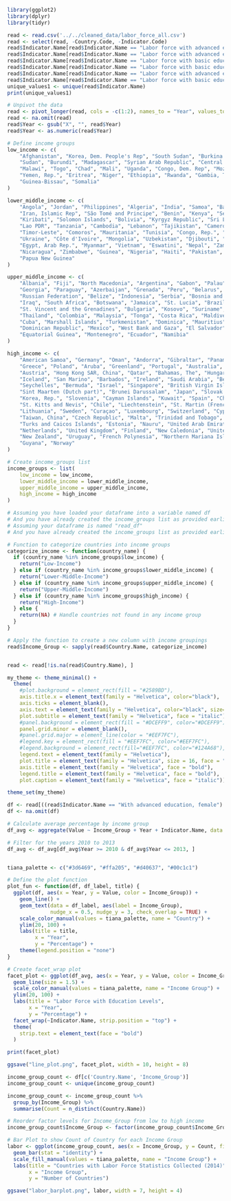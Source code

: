 
```r
library(ggplot2)
library(dplyr)
library(tidyr)
```

```r
read <- read.csv('../../cleaned_data/labor_force_all.csv')
read <- select(read, -Country.Code, -Indicator.Code)
read$Indicator.Name[read$Indicator.Name == "Labor force with advanced education, female (% of female labor force)"] <- "With advanced education, female"
read$Indicator.Name[read$Indicator.Name == "Labor force with advanced education, male (% of male labor force)"] <- "With advanced education, male"
read$Indicator.Name[read$Indicator.Name == "Labor force with basic education, female (% of female labor force)"] <- "With basic education, female"
read$Indicator.Name[read$Indicator.Name == "Labor force with basic education, male (% of male labor force)"] <- "With basic education, male"
read$Indicator.Name[read$Indicator.Name == "Labor force with advanced education (% of total)"] <- "With advanced education (% total)"
read$Indicator.Name[read$Indicator.Name == "Labor force with basic education (% of total)"] <- "With basic education (% total)"
unique_values1 <- unique(read$Indicator.Name)
print(unique_values1)
```

```r
# Unpivot the data
read <- pivot_longer(read, cols = -c(1:2), names_to = "Year", values_to = "Value")
read <- na.omit(read)
read$Year <- gsub("X", "", read$Year)
read$Year <- as.numeric(read$Year)
```



```r
# Define income groups
low_income <- c(
    "Afghanistan", "Korea, Dem. People's Rep", "South Sudan", "Burkina Faso", "Liberia",
    "Sudan", "Burundi", "Madagascar", "Syrian Arab Republic", "Central African Republic",
    "Malawi", "Togo", "Chad", "Mali", "Uganda", "Congo, Dem. Rep", "Mozambique",
    "Yemen, Rep.", "Eritrea", "Niger", "Ethiopia", "Rwanda", "Gambia, The", "Sierra Leone",
    "Guinea-Bissau", "Somalia"
)

lower_middle_income <- c(
    "Angola", "Jordan", "Philippines", "Algeria", "India", "Samoa", "Bangladesh",
    "Iran, Islamic Rep", "São Tomé and Principe", "Benin", "Kenya", "Senegal", "Bhutan",
    "Kiribati", "Solomon Islands", "Bolivia", "Kyrgyz Republic", "Sri Lanka", "Cabo Verde",
    "Lao PDR", "Tanzania", "Cambodia", "Lebanon", "Tajikistan", "Cameroon", "Lesotho",
    "Timor-Leste", "Comoros", "Mauritania", "Tunisia", "Congo, Rep.", "Micronesia, Fed. Sts.",
    "Ukraine", "Côte d'Ivoire", "Mongolia", "Uzbekistan", "Djibouti", "Morocco", "Vanuatu",
    "Egypt, Arab Rep.", "Myanmar", "Vietnam", "Eswatini", "Nepal", "Zambia", "Ghana",
    "Nicaragua", "Zimbabwe", "Guinea", "Nigeria", "Haiti", "Pakistan", "Honduras",
    "Papua New Guinea"
)

upper_middle_income <- c(
    "Albania", "Fiji", "North Macedonia", "Argentina", "Gabon", "Palau", "Armenia",
    "Georgia", "Paraguay", "Azerbaijan", "Grenada", "Peru", "Belarus", "Guatemala",
    "Russian Federation", "Belize", "Indonesia", "Serbia", "Bosnia and Herzegovina",
    "Iraq", "South Africa", "Botswana", "Jamaica", "St. Lucia", "Brazil", "Kazakhstan",
    "St. Vincent and the Grenadines", "Bulgaria", "Kosovo", "Suriname", "China", "Libya",
    "Thailand", "Colombia", "Malaysia", "Tonga", "Costa Rica", "Maldives", "Türkiye",
    "Cuba", "Marshall Islands", "Turkmenistan", "Dominica", "Mauritius", "Tuvalu",
    "Dominican Republic", "Mexico", "West Bank and Gaza", "El Salvador", "Moldova",
    "Equatorial Guinea", "Montenegro", "Ecuador", "Namibia"
)

high_income <- c(
    "American Samoa", "Germany", "Oman", "Andorra", "Gibraltar", "Panama", "Antigua and Barbuda",
    "Greece", "Poland", "Aruba", "Greenland", "Portugal", "Australia", "Guam", "Puerto Rico",
    "Austria", "Hong Kong SAR, China", "Qatar", "Bahamas, The", "Hungary", "Romania", "Bahrain",
    "Iceland", "San Marino", "Barbados", "Ireland", "Saudi Arabia", "Belgium", "Isle of Man",
    "Seychelles", "Bermuda", "Israel", "Singapore", "British Virgin Islands", "Italy",
    "Sint Maarten (Dutch part)", "Brunei Darussalam", "Japan", "Slovak Republic", "Canada",
    "Korea, Rep.", "Slovenia", "Cayman Islands", "Kuwait", "Spain", "Channel Islands", "Latvia",
    "St. Kitts and Nevis", "Chile", "Liechtenstein", "St. Martin (French part)", "Croatia",
    "Lithuania", "Sweden", "Curaçao", "Luxembourg", "Switzerland", "Cyprus", "Macao SAR, China",
    "Taiwan, China", "Czech Republic", "Malta", "Trinidad and Tobago", "Denmark", "Monaco",
    "Turks and Caicos Islands", "Estonia", "Nauru", "United Arab Emirates", "Faroe Islands",
    "Netherlands", "United Kingdom", "Finland", "New Caledonia", "United States", "France",
    "New Zealand", "Uruguay", "French Polynesia", "Northern Mariana Islands", "Virgin Islands (U.S.)",
    "Guyana", "Norway"
)

# Create income_groups list
income_groups <- list(
    low_income = low_income,
    lower_middle_income = lower_middle_income,
    upper_middle_income = upper_middle_income,
    high_income = high_income
)

```

```r
# Assuming you have loaded your dataframe into a variable named df
# And you have already created the income_groups list as provided earlier
# Assuming your dataframe is named "read_df"
# And you have already created the income_groups list as provided earlier

# Function to categorize countries into income groups
categorize_income <- function(country_name) {
  if (country_name %in% income_groups$low_income) {
    return("Low-Income")
  } else if (country_name %in% income_groups$lower_middle_income) {
    return("Lower-Middle-Income")
  } else if (country_name %in% income_groups$upper_middle_income) {
    return("Upper-Middle-Income")
  } else if (country_name %in% income_groups$high_income) {
    return("High-Income")
  } else {
    return(NA) # Handle countries not found in any income group
  }
}

# Apply the function to create a new column with income groupings
read$Income_Group <- sapply(read$Country.Name, categorize_income)


read <- read[!is.na(read$Country.Name), ]

```




```r

my_theme <- theme_minimal() +
  theme(
    #plot.background = element_rect(fill = "#2589BD"),
    axis.title.x = element_text(family = "Helvetica", color="black"),
    axis.ticks = element_blank(),
    axis.text = element_text(family = "Helvetica", color="black", size=7),
    plot.subtitle = element_text(family = "Helvetica", face = "italic"),
    #panel.background = element_rect(fill = "#DCEFF9", color="#DCEFF9"),
    panel.grid.minor = element_blank(),
    #panel.grid.major = element_line(color = "#EEF7FC"),
    #legend.key = element_rect(fill = "#EEF7FC", color="#EEF7FC"),
    #legend.background = element_rect(fill="#EEF7FC", color="#124A68"), 
    legend.text = element_text(family = "Helvetica"),
    plot.title = element_text(family = "Helvetica", size = 16, face = "bold"),
    axis.title = element_text(family = "Helvetica", face = "bold"),
    legend.title = element_text(family = "Helvetica", face = "bold"),
    plot.caption = element_text(family = "Helvetica", face = "italic"))

```


```r
theme_set(my_theme)
```



```r


df <- read[((read$Indicator.Name == "With advanced education, female") | (read$Indicator.Name == "With advanced education, male") | (read$Indicator.Name == "With basic education, female") | (read$Indicator.Name == "With basic education, male")),]
df <- na.omit(df)

```





```r

# Calculate average percentage by income group
df_avg <- aggregate(Value ~ Income_Group + Year + Indicator.Name, data = df, FUN = mean, na.rm = TRUE)

# Filter for the years 2010 to 2013
df_avg <- df_avg[df_avg$Year >= 2010 & df_avg$Year <= 2013, ]


tiana_palette <- c("#3d6469", "#ffa205", "#d40637", "#00c1c1")

# Define the plot function
plot_fun <- function(df, df_label, title) {
  ggplot(df, aes(x = Year, y = Value, color = Income_Group)) +
    geom_line() +
    geom_text(data = df_label, aes(label = Income_Group),
              nudge_x = 0.5, nudge_y = 3, check_overlap = TRUE) +
    scale_color_manual(values = tiana_palette, name = "Country") +
    ylim(20, 100) + 
    labs(title = title,
         x = "Year",
         y = "Percentage") +
    theme(legend.position = "none")
}

# Create facet_wrap plot
facet_plot <- ggplot(df_avg, aes(x = Year, y = Value, color = Income_Group)) +
  geom_line(size = 1.5) +
  scale_color_manual(values = tiana_palette, name = "Income Group") +
  ylim(20, 100) +
  labs(title = "Labor Force with Education Levels",
       x = "Year",
       y = "Percentage") +
  facet_wrap(~Indicator.Name, strip.position = "top") + 
  theme(
    strip.text = element_text(face = "bold")
  )

print(facet_plot)

ggsave("line_plot.png", facet_plot, width = 10, height = 8)
```
```r

income_group_count <- df[c('Country.Name', 'Income_Group')]
income_group_count <- unique(income_group_count)

income_group_count <- income_group_count %>%
  group_by(Income_Group) %>%
  summarise(Count = n_distinct(Country.Name))

# Reorder factor levels for Income_Group from low to high income
income_group_count$Income_Group <- factor(income_group_count$Income_Group, levels = c("Low-Income", "Lower-Middle-Income", "Upper-Middle-Income", "High-Income"))

# Bar Plot to show Count of Country for each Income Group
labor <- ggplot(income_group_count, aes(x = Income_Group, y = Count, fill = Income_Group)) +
  geom_bar(stat = "identity") +
  scale_fill_manual(values = tiana_palette, name = "Income Group") +
  labs(title = "Countries with Labor Force Statistics Collected (2014)",
       x = "Income Group",
       y = "Number of Countries")

ggsave("labor_barplot.png", labor, width = 7, height = 4)

```

